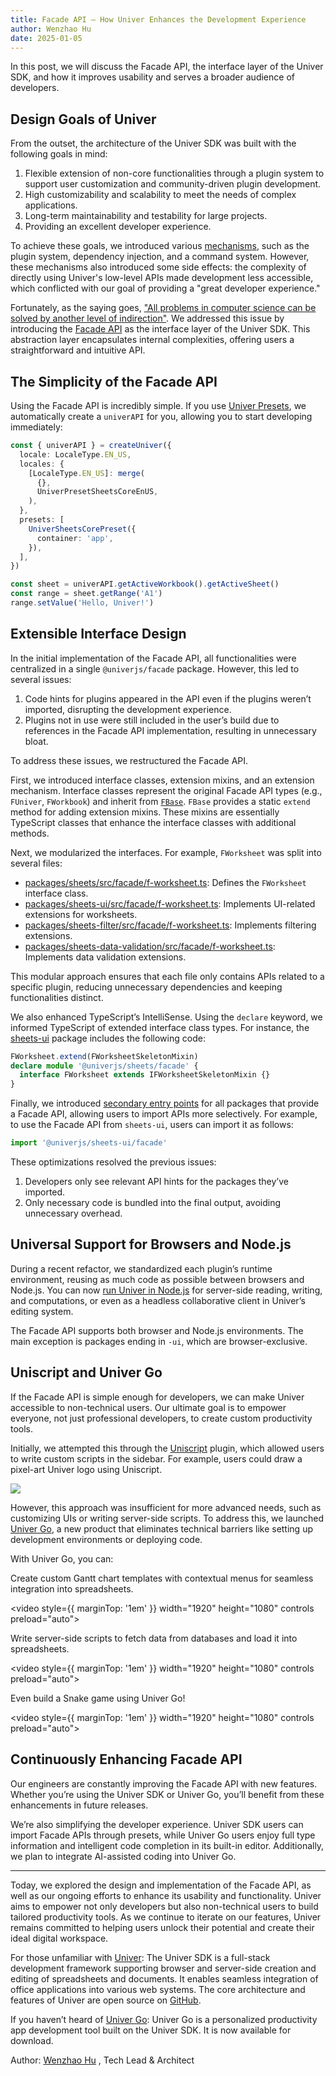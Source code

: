 ```yaml
---
title: Facade API — How Univer Enhances the Development Experience
author: Wenzhao Hu
date: 2025-01-05
---
```


In this post, we will discuss the Facade API, the interface layer of the Univer SDK, and how it improves usability and serves a broader audience of developers.

## Design Goals of Univer

From the outset, the architecture of the Univer SDK was built with the following goals in mind:

1. Flexible extension of non-core functionalities through a plugin system to support user customization and community-driven plugin development.
2. High customizability and scalability to meet the needs of complex applications.
3. Long-term maintainability and testability for large projects.
4. Providing an excellent developer experience.

To achieve these goals, we introduced various [mechanisms](https://docs.univer.ai/en-US/introduction/architecture/univer), such as the plugin system, dependency injection, and a command system. However, these mechanisms also introduced some side effects: the complexity of directly using Univer's low-level APIs made development less accessible, which conflicted with our goal of providing a "great developer experience."

Fortunately, as the saying goes, ["All problems in computer science can be solved by another level of indirection"](https://en.wikipedia.org/wiki/Indirection#:~:text=A%20famous%20aphorism%20of%20Butler,for%20%22level%20of%20indirection%22.). We addressed this issue by introducing the [Facade API](https://docs.univer.ai/en/guides/sheets/getting-started/facade) as the interface layer of the Univer SDK. This abstraction layer encapsulates internal complexities, offering users a straightforward and intuitive API.

## The Simplicity of the Facade API

Using the Facade API is incredibly simple. If you use [Univer Presets](https://docs.univer.ai/en-US/guides/sheets/getting-started/installation#usage), we automatically create a `univerAPI` for you, allowing you to start developing immediately:

```typescript
const { univerAPI } = createUniver({
  locale: LocaleType.EN_US,
  locales: {
    [LocaleType.EN_US]: merge(
      {},
      UniverPresetSheetsCoreEnUS,
    ),
  },
  presets: [
    UniverSheetsCorePreset({
      container: 'app',
    }),
  ],
})

const sheet = univerAPI.getActiveWorkbook().getActiveSheet()
const range = sheet.getRange('A1')
range.setValue('Hello, Univer!')
```

## Extensible Interface Design

In the initial implementation of the Facade API, all functionalities were centralized in a single `@univerjs/facade` package. However, this led to several issues:

1. Code hints for plugins appeared in the API even if the plugins weren’t imported, disrupting the development experience.
2. Plugins not in use were still included in the user’s build due to references in the Facade API implementation, resulting in unnecessary bloat.

To address these issues, we restructured the Facade API.

First, we introduced interface classes, extension mixins, and an extension mechanism. Interface classes represent the original Facade API types (e.g., `FUniver`, `FWorkbook`) and inherit from [`FBase`](https://github.com/dream-num/univer/blob/dev/packages/core/src/facade/f-base.ts). `FBase` provides a static `extend` method for adding extension mixins. These mixins are essentially TypeScript classes that enhance the interface classes with additional methods.

Next, we modularized the interfaces. For example, `FWorksheet` was split into several files:

- [packages/sheets/src/facade/f-worksheet.ts](https://github.com/dream-num/univer/blob/dev/packages/sheets/src/facade/f-worksheet.ts): Defines the `FWorksheet` interface class.
- [packages/sheets-ui/src/facade/f-worksheet.ts](https://github.com/dream-num/univer/blob/dev/packages/sheets-ui/src/facade/f-worksheet.ts): Implements UI-related extensions for worksheets.
- [packages/sheets-filter/src/facade/f-worksheet.ts](https://github.com/dream-num/univer/blob/dev/packages/sheets-filter/src/facade/f-worksheet.ts): Implements filtering extensions.
- [packages/sheets-data-validation/src/facade/f-worksheet.ts](https://github.com/dream-num/univer/blob/dev/packages/sheets-data-validation/src/facade/f-worksheet.ts): Implements data validation extensions.

This modular approach ensures that each file only contains APIs related to a specific plugin, reducing unnecessary dependencies and keeping functionalities distinct.

We also enhanced TypeScript’s IntelliSense. Using the `declare` keyword, we informed TypeScript of extended interface class types. For instance, the [sheets-ui](https://github.com/dream-num/univer/blob/5ae246e6179df616da8e0375c22c496e2d8f21fe/packages/sheets-ui/src/facade/f-worksheet.ts#L191-L195) package includes the following code:

```typescript
FWorksheet.extend(FWorksheetSkeletonMixin)
declare module '@univerjs/sheets/facade' {
  interface FWorksheet extends IFWorksheetSkeletonMixin {}
}
```

Finally, we introduced [secondary entry points](https://github.com/dream-num/univer/blob/5ae246e6179df616da8e0375c22c496e2d8f21fe/packages/sheets-ui/package.json#L27) for all packages that provide a Facade API, allowing users to import APIs more selectively. For example, to use the Facade API from `sheets-ui`, users can import it as follows:

```typescript
import '@univerjs/sheets-ui/facade'
```

These optimizations resolved the previous issues:

1. Developers only see relevant API hints for the packages they’ve imported.
2. Only necessary code is bundled into the final output, avoiding unnecessary overhead.

## Universal Support for Browsers and Node.js

During a recent refactor, we standardized each plugin’s runtime environment, reusing as much code as possible between browsers and Node.js. You can now [run Univer in Node.js](https://docs.univer.ai/en/guides/sheets/getting-started/node) for server-side reading, writing, and computations, or even as a headless collaborative client in Univer’s editing system.

The Facade API supports both browser and Node.js environments. The main exception is packages ending in `-ui`, which are browser-exclusive.

## Uniscript and Univer Go

If the Facade API is simple enough for developers, we can make Univer accessible to non-technical users. Our ultimate goal is to empower everyone, not just professional developers, to create custom productivity tools.

Initially, we attempted this through the [Uniscript](https://docs.univer.ai/en/guides/sheets/features/uniscript) plugin, which allowed users to write custom scripts in the sidebar. For example, users could draw a pixel-art Univer logo using Uniscript.

![](./facade/examples-sheets-uniscript.gif)

However, this approach was insufficient for more advanced needs, such as customizing UIs or writing server-side scripts. To address this, we launched [Univer Go](https://go.univer.ai), a new product that eliminates technical barriers like setting up development environments or deploying code.

With Univer Go, you can:

Create custom Gantt chart templates with contextual menus for seamless integration into spreadsheets.

<video style={{ marginTop: '1em' }} width="1920" height="1080" controls preload="auto">
  <source src="./facade/template-demo.mov" type="video/mp4" />
</video>

Write server-side scripts to fetch data from databases and load it into spreadsheets.

<video style={{ marginTop: '1em' }} width="1920" height="1080" controls preload="auto">
  <source src="./facade/database-demo.mp4" type="video/mp4" />
</video>

Even build a Snake game using Univer Go!

<video style={{ marginTop: '1em' }} width="1920" height="1080" controls preload="auto">
  <source src="./facade/snake-demo.mp4" type="video/mp4" />
</video>

## Continuously Enhancing Facade API

Our engineers are constantly improving the Facade API with new features. Whether you’re using the Univer SDK or Univer Go, you’ll benefit from these enhancements in future releases.

We’re also simplifying the developer experience. Univer SDK users can import Facade APIs through presets, while Univer Go users enjoy full type information and intelligent code completion in its built-in editor. Additionally, we plan to integrate AI-assisted coding into Univer Go.

---

Today, we explored the design and implementation of the Facade API, as well as our ongoing efforts to enhance its usability and functionality. Univer aims to empower not only developers but also non-technical users to build tailored productivity tools. As we continue to iterate on our features, Univer remains committed to helping users unlock their potential and create their ideal digital workspace.

For those unfamiliar with [Univer](https://univer.ai): The Univer SDK is a full-stack development framework supporting browser and server-side creation and editing of spreadsheets and documents. It enables seamless integration of office applications into various web systems. The core architecture and features of Univer are open source on [GitHub](https://github.com/dream-num/univer).

If you haven’t heard of [Univer Go](https://go.univer.ai/en): Univer Go is a personalized productivity app development tool built on the Univer SDK. It is now available for download.

Author: [Wenzhao Hu](https://github.com/wzhudev) , Tech Lead & Architect
